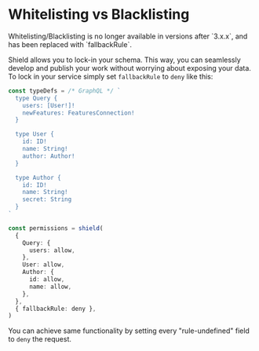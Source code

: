 
# Whitelisting vs Blacklisting

<Callout type="warning" emoji="⚠️">
Whitelisting/Blacklisting is no longer available in versions after `3.x.x`, and has been replaced with `fallbackRule`.
</Callout>

Shield allows you to lock-in your schema. This way, you can seamlessly develop and publish your work without worrying about exposing your data. To lock in your service simply set `fallbackRule` to `deny` like this:

```ts
const typeDefs = /* GraphQL */ `
  type Query {
    users: [User!]!
    newFeatures: FeaturesConnection!
  }

  type User {
    id: ID!
    name: String!
    author: Author!
  }

  type Author {
    id: ID!
    name: String!
    secret: String
  }
`

const permissions = shield(
  {
    Query: {
      users: allow,
    },
    User: allow,
    Author: {
      id: allow,
      name: allow,
    },
  },
  { fallbackRule: deny },
)
```

You can achieve same functionality by setting every "rule-undefined" field to `deny` the request.

